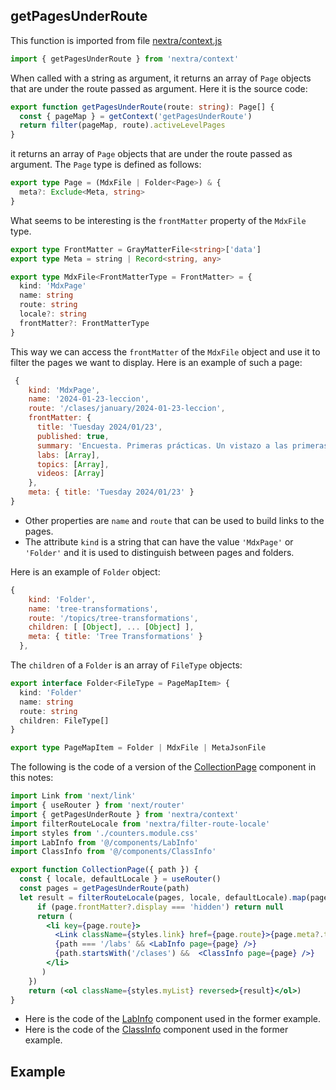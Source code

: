 ## getPagesUnderRoute

This function is imported from file [nextra/context.js](https://github.com/shuding/nextra/blob/29086aa11874dcf2701b99a2fe4db512de83f8de/packages/nextra/src/context.ts#L87)

```js
import { getPagesUnderRoute } from 'nextra/context'
```

When called with a string as argument, it returns an array of `Page` objects that are under the route passed as argument. Here it is the source code:


```ts
export function getPagesUnderRoute(route: string): Page[] {
  const { pageMap } = getContext('getPagesUnderRoute')
  return filter(pageMap, route).activeLevelPages
}
```

it returns an array of `Page` objects that are under the route passed as argument. The `Page` type is defined as follows:


```ts
export type Page = (MdxFile | Folder<Page>) & {
  meta?: Exclude<Meta, string>
}
```

What seems to be interesting is the `frontMatter` property of the `MdxFile` type. 


```ts
export type FrontMatter = GrayMatterFile<string>['data']
export type Meta = string | Record<string, any>

export type MdxFile<FrontMatterType = FrontMatter> = {
  kind: 'MdxPage'
  name: string
  route: string
  locale?: string
  frontMatter?: FrontMatterType
}
```

This way we can access the `frontMatter` of the `MdxFile` object and use it to filter the pages we want to display. Here is an example of such a page:

```js
 {
    kind: 'MdxPage',
    name: '2024-01-23-leccion',
    route: '/clases/january/2024-01-23-leccion',
    frontMatter: {
      title: 'Tuesday 2024/01/23',
      published: true,
      summary: 'Encuesta. Primeras prácticas. Un vistazo a las primeras etapas de un compilador: análisis léxico',
      labs: [Array],
      topics: [Array],
      videos: [Array]
    },
    meta: { title: 'Tuesday 2024/01/23' }
}
```

- Other properties are `name` and `route` that can be used to build links to the pages.
- The attribute `kind` is a string that can have the value `'MdxPage'` or `'Folder'` and it is used to distinguish between pages and folders.

Here is an example of `Folder` object:

```js
{
    kind: 'Folder',
    name: 'tree-transformations',
    route: '/topics/tree-transformations',
    children: [ [Object], ... [Object] ],
    meta: { title: 'Tree Transformations' }
  },
```
The `children` of a `Folder` is an array of `FileType` objects:

```ts
export interface Folder<FileType = PageMapItem> {
  kind: 'Folder'
  name: string
  route: string
  children: FileType[]
}

export type PageMapItem = Folder | MdxFile | MetaJsonFile
```

The following is the code of a version of the [CollectionPage](https://github.com/ULL-ESIT-PL-2324/pl-nextra/blob/main/components/collectionPage.jsx) component in this notes:

```jsx
import Link from 'next/link'
import { useRouter } from 'next/router'
import { getPagesUnderRoute } from 'nextra/context'
import filterRouteLocale from 'nextra/filter-route-locale'
import styles from './counters.module.css'
import LabInfo from '@/components/LabInfo'
import ClassInfo from '@/components/ClassInfo'

export function CollectionPage({ path }) {
  const { locale, defaultLocale } = useRouter()
  const pages = getPagesUnderRoute(path)
  let result = filterRouteLocale(pages, locale, defaultLocale).map(page => {
      if (page.frontMatter?.display === 'hidden') return null
      return (
        <li key={page.route}>
          <Link className={styles.link} href={page.route}>{page.meta?.title || page.frontMatter?.title || page?.name}</Link>
          {path === '/labs' && <LabInfo page={page} />} 
          {path.startsWith('/clases') &&  <ClassInfo page={page} />} 
        </li>
       )
    })
    return (<ol className={styles.myList} reversed>{result}</ol>)
}
```

- Here is the code of the [LabInfo](https://github.com/crguezl/pl-nextra/blob/main/components/LabInfo.jsx) component used in the former example.
- Here is the code of the [ClassInfo](https://github.com/crguezl/pl-nextra/blob/main/components/ClassInfo.jsx) component used in the former example.


## Example


<GetSpecific path="/labs"/>